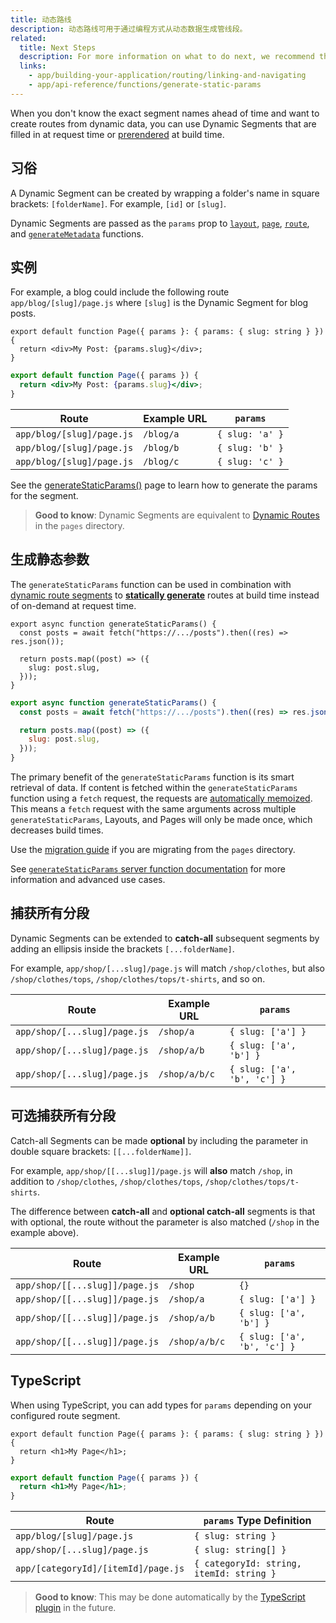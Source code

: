 ```yaml
---
title: 动态路线
description: 动态路线可用于通过编程方式从动态数据生成管线段。
related:
  title: Next Steps
  description: For more information on what to do next, we recommend the following sections
  links:
    - app/building-your-application/routing/linking-and-navigating
    - app/api-reference/functions/generate-static-params
---
```


When you don't know the exact segment names ahead of time and want to create routes from dynamic data, you can use Dynamic Segments that are filled in at request time or [prerendered](#generating-static-params) at build time.

## 习俗

A Dynamic Segment can be created by wrapping a folder's name in square brackets: `[folderName]`. For example, `[id]` or `[slug]`.

Dynamic Segments are passed as the `params` prop to [`layout`](/docs/app/api-reference/file-conventions/layout), [`page`](/docs/app/api-reference/file-conventions/page), [`route`](/docs/app/building-your-application/routing/route-handlers), and [`generateMetadata`](/docs/app/api-reference/functions/generate-metadata#generatemetadata-function) functions.

## 实例

For example, a blog could include the following route `app/blog/[slug]/page.js` where `[slug]` is the Dynamic Segment for blog posts.

```tsx filename="app/blog/[slug]/page.tsx" switcher
export default function Page({ params }: { params: { slug: string } }) {
  return <div>My Post: {params.slug}</div>;
}
```

```jsx filename="app/blog/[slug]/page.js" switcher
export default function Page({ params }) {
  return <div>My Post: {params.slug}</div>;
}
```

| Route                     | Example URL | `params`        |
| ------------------------- | ----------- | --------------- |
| `app/blog/[slug]/page.js` | `/blog/a`   | `{ slug: 'a' }` |
| `app/blog/[slug]/page.js` | `/blog/b`   | `{ slug: 'b' }` |
| `app/blog/[slug]/page.js` | `/blog/c`   | `{ slug: 'c' }` |

See the [generateStaticParams()](#generating-static-params) page to learn how to generate the params for the segment.

> **Good to know**: Dynamic Segments are equivalent to [Dynamic Routes](/docs/app/building-your-application/routing/dynamic-routes) in the `pages` directory.

## 生成静态参数

The `generateStaticParams` function can be used in combination with [dynamic route segments](/docs/app/building-your-application/routing/dynamic-routes) to [**statically generate**](/docs/app/building-your-application/rendering/server-components#static-rendering-default) routes at build time instead of on-demand at request time.

```tsx filename="app/blog/[slug]/page.tsx" switcher
export async function generateStaticParams() {
  const posts = await fetch("https://.../posts").then((res) => res.json());

  return posts.map((post) => ({
    slug: post.slug,
  }));
}
```

```jsx filename="app/blog/[slug]/page.js" switcher
export async function generateStaticParams() {
  const posts = await fetch("https://.../posts").then((res) => res.json());

  return posts.map((post) => ({
    slug: post.slug,
  }));
}
```

The primary benefit of the `generateStaticParams` function is its smart retrieval of data. If content is fetched within the `generateStaticParams` function using a `fetch` request, the requests are [automatically memoized](/docs/app/building-your-application/caching#request-memoization). This means a `fetch` request with the same arguments across multiple `generateStaticParams`, Layouts, and Pages will only be made once, which decreases build times.

Use the [migration guide](/docs/app/building-your-application/upgrading/app-router-migration#dynamic-paths-getstaticpaths) if you are migrating from the `pages` directory.

See [`generateStaticParams` server function documentation](/docs/app/api-reference/functions/generate-static-params) for more information and advanced use cases.

## 捕获所有分段

Dynamic Segments can be extended to **catch-all** subsequent segments by adding an ellipsis inside the brackets `[...folderName]`.

For example, `app/shop/[...slug]/page.js` will match `/shop/clothes`, but also `/shop/clothes/tops`, `/shop/clothes/tops/t-shirts`, and so on.

| Route                        | Example URL   | `params`                    |
| ---------------------------- | ------------- | --------------------------- |
| `app/shop/[...slug]/page.js` | `/shop/a`     | `{ slug: ['a'] }`           |
| `app/shop/[...slug]/page.js` | `/shop/a/b`   | `{ slug: ['a', 'b'] }`      |
| `app/shop/[...slug]/page.js` | `/shop/a/b/c` | `{ slug: ['a', 'b', 'c'] }` |

## 可选捕获所有分段

Catch-all Segments can be made **optional** by including the parameter in double square brackets: `[[...folderName]]`.

For example, `app/shop/[[...slug]]/page.js` will **also** match `/shop`, in addition to `/shop/clothes`, `/shop/clothes/tops`, `/shop/clothes/tops/t-shirts`.

The difference between **catch-all** and **optional catch-all** segments is that with optional, the route without the parameter is also matched (`/shop` in the example above).

| Route                          | Example URL   | `params`                    |
| ------------------------------ | ------------- | --------------------------- |
| `app/shop/[[...slug]]/page.js` | `/shop`       | `{}`                        |
| `app/shop/[[...slug]]/page.js` | `/shop/a`     | `{ slug: ['a'] }`           |
| `app/shop/[[...slug]]/page.js` | `/shop/a/b`   | `{ slug: ['a', 'b'] }`      |
| `app/shop/[[...slug]]/page.js` | `/shop/a/b/c` | `{ slug: ['a', 'b', 'c'] }` |

## TypeScript

When using TypeScript, you can add types for `params` depending on your configured route segment.

```tsx filename="app/blog/[slug]/page.tsx" switcher
export default function Page({ params }: { params: { slug: string } }) {
  return <h1>My Page</h1>;
}
```

```jsx filename="app/blog/[slug]/page.js" switcher
export default function Page({ params }) {
  return <h1>My Page</h1>;
}
```

| Route                               | `params` Type Definition                 |
| ----------------------------------- | ---------------------------------------- |
| `app/blog/[slug]/page.js`           | `{ slug: string }`                       |
| `app/shop/[...slug]/page.js`        | `{ slug: string[] }`                     |
| `app/[categoryId]/[itemId]/page.js` | `{ categoryId: string, itemId: string }` |

> **Good to know**: This may be done automatically by the [TypeScript plugin](/docs/app/building-your-application/configuring/typescript#typescript-plugin) in the future.
